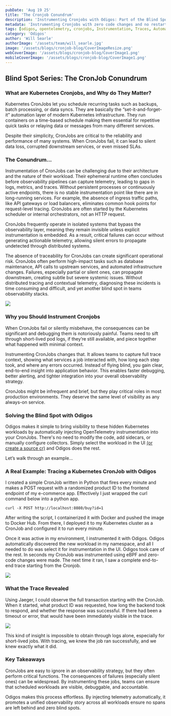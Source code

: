 ```yaml
---
pubDate: 'Aug 19 25'
title: 'The Cronjob Conundrum'
description: 'Instrumenting Cronjobs with Odigos: Part of the Blind Spot Series'
metadata: 'Instrumenting Cronjobs with zero code changes and no restarts with Odigos'
tags: [odigos, opentelemetry, cronjobs, Instrumentation, Traces, Automation, Blind Spot Series]
category: 'Odigos'
author: 'Will Searle'
authorImage: '/assets/team/will_searle.jpg'
image: '/assets/blogs/cronjob-blog/CoverImageResize.png'
webCoverImage: '/assets/blogs/cronjob-blog/CoverImage1.png'
mobileCoverImage: '/assets/blogs/cronjob-blog/CoverImage1.png'
---
```


## Blind Spot Series: The CronJob Conundrum

### What are Kubernetes Cronjobs, and Why do They Matter?

Kubernetes CronJobs let you schedule recurring tasks such as backups,
batch processing, or data syncs. They are basically the
“set-it-and-forget-it” automation layer of modern Kubernetes
infrastructure. They run containers on a time-based schedule making them
essential for repetitive quick tasks or relaying data or messages from
many different services.

Despite their simplicity, CronJobs are critical to the reliability and
performance of many systems. When CronJobs fail, it can lead to silent
data loss, corrupted downstream services, or even missed SLAs.

### The Conundrum...

Instrumentation of CronJobs can be challenging due to their
architecture and the nature of their workload. Their ephemeral runtime
often concludes before observability pipelines can capture telemetry,
leading to gaps in logs, metrics, and traces. Without
persistent processes or continuously active endpoints, there is no
stable instrumentation point like there are in long-running services.
For example, the absence of ingress traffic paths, like API gateways
or load balancers, eliminates common hook points for request-level
tracing. CronJobs are often started by the Kubernetes scheduler or
internal orchestrators, not an HTTP request.

CronJobs frequently operate in isolated systems that bypass the
observability layer, meaning they remain invisible unless explicit
instrumentation is embedded. As a result, critical failures can
occur without generating actionable telemetry, allowing silent errors to
propagate undetected through distributed systems.

The absence of traceability for CronJobs can create significant operational risk.
CronJobs often perform high-impact tasks such as database maintenance,
API calls to upstream services, and automated infrastructure changes.
Failures, especially partial or silent ones, can propagate downstream,
creating subtle but severe systemic issues. Without distributed tracing
and contextual telemetry, diagnosing these incidents is time consuming
and difficult, and yet another blind spot in teams observability stacks.

![][image3]

### Why you Should Instrument Cronjobs

When CronJobs fail or silently misbehave, the consequences can be
significant and debugging them is notoriously painful. Teams need
to sift through short-lived pod logs, if they’re still available, and
piece together what happened with minimal context.

Instrumenting CronJobs changes that. It allows teams to capture full
trace context, showing what services a job interacted with, how long
each step took, and where any errors occurred. Instead of flying blind,
you gain clear, end-to-end insight into application behavior. This enables
faster debugging, better alerting, and tighter integration into your
overall observability strategy.

CronJobs might be infrequent and brief, but they play critical roles in
most production environments. They deserve the same level of visibility
as any always-on service.

### Solving the Blind Spot with Odigos

Odigos makes it simple to bring visibility to these hidden Kubernetes
workloads by automatically injecting OpenTelemetry instrumentation into
your CronJobs. There's no need to modify the code, add sidecars, or
manually configure collectors. Simply select the workload in the UI [(or create a source cr)](https://odigos.io/blog/cicd-with-odigos#source---what-odigos-instruments)
and Odigos does the rest.

Let’s walk through an example…

### A Real Example: Tracing a Kubernetes CronJob with Odigos

I created a simple CronJob written in Python that fires every minute and
makes a POST request with a randomized product ID to the frontend
endpoint of my e-commerce app. Effectively I just wrapped the curl
command below into a python app.

```
curl -X POST http://localhost:8080/buy?id=1
```

After writing the script, I containerized it with Docker and pushed the
image to Docker Hub. From there, I deployed it to my Kubernetes cluster
as a CronJob and configured it to run every minute.

Once it was active in my environment, I instrumented it with Odigos.
Odigos automatically discovered the new workload in my namespace, and
all I needed to do was select it for instrumentation in the UI. Odigos took care of
the rest. In seconds my CronJob was instrumented using eBPF and
zero-code changes were made. The next time it ran, I saw a complete
end-to-end trace starting from the Cronjob.

![][image1]

### What the Trace Revealed

Using Jaeger, I could observe the full transaction starting with the CronJob.
When it started, what product ID was requested, how long the backend
took to respond, and whether the response was successful. If there had
been a timeout or error, that would have been immediately visible in the
trace.

![][image2]

This kind of insight is impossible to obtain through logs alone,
especially for short-lived jobs. With tracing, we knew the job ran
successfully, and we knew exactly what it did.

### Key Takeaways

CronJobs are easy to ignore in an observability strategy, but they often
perform critical functions. The consequences of failures (especially
silent ones) can be widespread. By instrumenting these jobs, teams can
ensure that scheduled workloads are visible, debuggable, and
accountable.

Odigos makes this process effortless. By injecting telemetry
automatically, it promotes a unified observability story across all
workloads ensure no spans are left behind and zero blind spots.

[image1]: /assets/blogs/cronjob-blog/OdigosUICronjob.png
[image2]: /assets/blogs/cronjob-blog/JaegerTraceCronjob.png
[image3]: /assets/blogs/cronjob-blog/CronjobErrorResize.png

